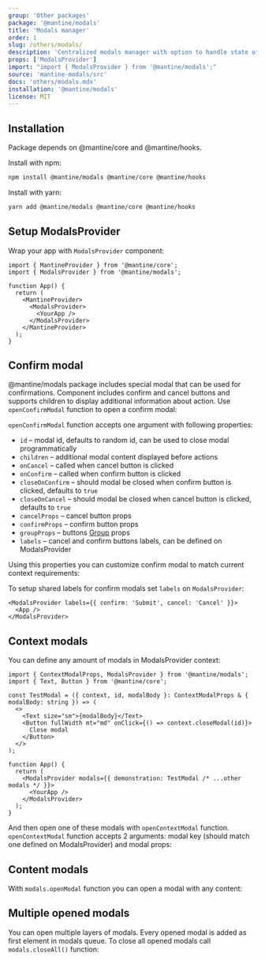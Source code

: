 ```yaml
---
group: 'Other packages'
package: '@mantine/modals'
title: 'Modals manager'
order: 1
slug: /others/modals/
description: 'Centralized modals manager with option to handle state of multi-step modals'
props: ['ModalsProvider']
import: "import { ModalsProvider } from '@mantine/modals';"
source: 'mantine-modals/src'
docs: 'others/modals.mdx'
installation: '@mantine/modals'
license: MIT
---
```



## Installation

Package depends on @mantine/core and @mantine/hooks.

Install with npm:

```sh
npm install @mantine/modals @mantine/core @mantine/hooks
```

Install with yarn:

```sh
yarn add @mantine/modals @mantine/core @mantine/hooks
```

## Setup ModalsProvider

Wrap your app with `ModalsProvider` component:

```tsx
import { MantineProvider } from '@mantine/core';
import { ModalsProvider } from '@mantine/modals';

function App() {
  return (
    <MantineProvider>
      <ModalsProvider>
        <YourApp />
      </ModalsProvider>
    </MantineProvider>
  );
}
```

## Confirm modal

@mantine/modals package includes special modal that can be used for confirmations.
Component includes confirm and cancel buttons and supports children to display additional
information about action. Use `openConfirmModal` function to open a confirm modal:

<Demo data={ModalsDemos.confirm} />

`openConfirmModal` function accepts one argument with following properties:

- `id` – modal id, defaults to random id, can be used to close modal programmatically
- `children` – additional modal content displayed before actions
- `onCancel` – called when cancel button is clicked
- `onConfirm` – called when confirm button is clicked
- `closeOnConfirm` – should modal be closed when confirm button is clicked, defaults to `true`
- `closeOnCancel` – should modal be closed when cancel button is clicked, defaults to `true`
- `cancelProps` – cancel button props
- `confirmProps` – confirm button props
- `groupProps` – buttons [Group](/core/group/) props
- `labels` – cancel and confirm buttons labels, can be defined on ModalsProvider

Using this properties you can customize confirm modal to match current context requirements:

<Demo data={ModalsDemos.confirmCustomize} />

To setup shared labels for confirm modals set `labels` on `ModalsProvider`:

```tsx
<ModalsProvider labels={{ confirm: 'Submit', cancel: 'Cancel' }}>
  <App />
</ModalsProvider>
```

## Context modals

You can define any amount of modals in ModalsProvider context:

```tsx
import { ContextModalProps, ModalsProvider } from '@mantine/modals';
import { Text, Button } from '@mantine/core';

const TestModal = ({ context, id, modalBody }: ContextModalProps & { modalBody: string }) => (
  <>
    <Text size="sm">{modalBody}</Text>
    <Button fullWidth mt="md" onClick={() => context.closeModal(id)}>
      Close modal
    </Button>
  </>
);

function App() {
  return (
    <ModalsProvider modals={{ demonstration: TestModal /* ...other modals */ }}>
      <YourApp />
    </ModalsProvider>
  );
}
```

And then open one of these modals with `openContextModal` function.
`openContextModal` function accepts 2 arguments: modal key (should match one defined on ModalsProvider) and modal props:

<Demo data={ModalsDemos.context} />

## Content modals

With `modals.openModal` function you can open a modal with any content:

<Demo data={ModalsDemos.content} />

## Multiple opened modals

You can open multiple layers of modals. Every opened modal is added as first element in modals queue.
To close all opened modals call `modals.closeAll()` function:

<Demo data={ModalsDemos.multipleSteps} />
